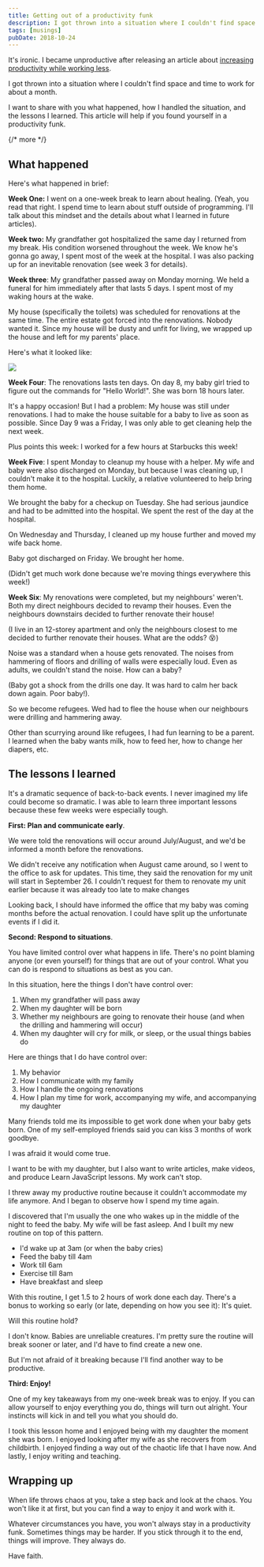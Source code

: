```yaml
---
title: Getting out of a productivity funk
description: I got thrown into a situation where I couldn't find space and time to work for about a month. I want to share with you what happened, how I handled the situation, and the lessons I learned. This article will help if you found yourself in a productivity funk.
tags: [musings]
pubDate: 2018-10-24
---
```


It's ironic. I became unproductive after releasing an article about [increasing productivity while working less][1].

I got thrown into a situation where I couldn't find space and time to work for about a month.

I want to share with you what happened, how I handled the situation, and the lessons I learned. This article will help if you found yourself in a productivity funk.

{/* more */}

<div class='jsCkClone' data-should-not-clone></div>

## What happened

Here's what happened in brief:

**Week One:** I went on a one-week break to learn about healing. (Yeah, you read that right. I spend time to learn about stuff outside of programming. I'll talk about this mindset and the details about what I learned in future articles).

**Week two:** My grandfather got hospitalized the same day I returned from my break. His condition worsened throughout the week. We know he's gonna go away, I spent most of the week at the hospital. I was also packing up for an inevitable renovation (see week 3 for details).

**Week three**: My grandfather passed away on Monday morning. We held a funeral for him immediately after that lasts 5 days. I spent most of my waking hours at the wake.

My house (specifically the toilets) was scheduled for renovations at the same time. The entire estate got forced into the renovations. Nobody wanted it. Since my house will be dusty and unfit for living, we wrapped up the house and left for my parents' place.

Here's what it looked like:

<Image
  src='/images/2018/productivity-funk/wrapped.jpg'
  caption='Everything got wrapped in plastic'
/>

**Week Four**: The renovations lasts ten days. On day 8, my baby girl tried to figure out the commands for "Hello World!". She was born 18 hours later.

It's a happy occasion! But I had a problem: My house was still under renovations. I had to make the house suitable for a baby to live as soon as possible. Since Day 9 was a Friday, I was only able to get cleaning help the next week.

Plus points this week: I worked for a few hours at Starbucks this week!

**Week Five**: I spent Monday to cleanup my house with a helper. My wife and baby were also discharged on Monday, but because I was cleaning up, I couldn't make it to the hospital. Luckily, a relative volunteered to help bring them home.

We brought the baby for a checkup on Tuesday. She had serious jaundice and had to be admitted into the hospital. We spent the rest of the day at the hospital.

On Wednesday and Thursday, I cleaned up my house further and moved my wife back home.

Baby got discharged on Friday. We brought her home.

(Didn't get much work done because we're moving things everywhere this week!)

**Week Six**: My renovations were completed, but my neighbours' weren't. Both my direct neighbours decided to revamp their houses. Even the neighbours downstairs decided to further renovate their house!

(I live in an 12-storey apartment and only the neighbours closest to me decided to further renovate their houses. What are the odds? 😵)

Noise was a standard when a house gets renovated. The noises from hammering of floors and drilling of walls were especially loud. Even as adults, we couldn't stand the noise. How can a baby?

(Baby got a shock from the drills one day. It was hard to calm her back down again. Poor baby!).

So we become refugees. Wed had to flee the house when our neighbours were drilling and hammering away.

Other than scurrying around like refugees, I had fun learning to be a parent. I learned when the baby wants milk, how to feed her, how to change her diapers, etc.

## The lessons I learned

It's a dramatic sequence of back-to-back events. I never imagined my life could become so dramatic. I was able to learn three important lessons because these few weeks were especially tough.

**First: Plan and communicate early**.

We were told the renovations will occur around July/August, and we'd be informed a month before the renovations.

We didn't receive any notification when August came around, so I went to the office to ask for updates. This time, they said the renovation for my unit will start in September 26. I couldn't request for them to renovate my unit earlier because it was already too late to make changes

Looking back, I should have informed the office that my baby was coming months before the actual renovation. I could have split up the unfortunate events if I did it.

**Second: Respond to situations**.

You have limited control over what happens in life. There's no point blaming anyone (or even yourself) for things that are out of your control. What you can do is respond to situations as best as you can.

In this situation, here the things I don't have control over:

1. When my grandfather will pass away
2. When my daughter will be born
3. Whether my neighbours are going to renovate their house (and when the drilling and hammering will occur)
4. When my daughter will cry for milk, or sleep, or the usual things babies do

Here are things that I do have control over:

1. My behavior
2. How I communicate with my family
3. How I handle the ongoing renovations
4. How I plan my time for work, accompanying my wife, and accompanying my daughter

Many friends told me its impossible to get work done when your baby gets born. One of my self-employed friends said you can kiss 3 months of work goodbye.

I was afraid it would come true.

I want to be with my daughter, but I also want to write articles, make videos, and produce Learn JavaScript lessons. My work can't stop.

I threw away my productive routine because it couldn't accommodate my life anymore. And I began to observe how I spend my time again.

I discovered that I'm usually the one who wakes up in the middle of the night to feed the baby. My wife will be fast asleep. And I built my new routine on top of this pattern.

- I'd wake up at 3am (or when the baby cries)
- Feed the baby till 4am
- Work till 6am
- Exercise till 8am
- Have breakfast and sleep

With this routine, I get 1.5 to 2 hours of work done each day. There's a bonus to working so early (or late, depending on how you see it): It's quiet.

Will this routine hold?

I don't know. Babies are unreliable creatures. I'm pretty sure the routine will break sooner or later, and I'd have to find create a new one.

But I'm not afraid of it breaking because I'll find another way to be productive.

**Third: Enjoy!**

One of my key takeaways from my one-week break was to enjoy. If you can allow yourself to enjoy everything you do, things will turn out alright. Your instincts will kick in and tell you what you should do.

I took this lesson home and I enjoyed being with my daughter the moment she was born. I enjoyed looking after my wife as she recovers from childbirth. I enjoyed finding a way out of the chaotic life that I have now. And lastly, I enjoy writing and teaching.

## Wrapping up

When life throws chaos at you, take a step back and look at the chaos. You won't like it at first, but you can find a way to enjoy it and work with it.

Whatever circumstances you have, you won't always stay in a productivity funk. Sometimes things may be harder. If you stick through it to the end, things will improve. They always do.

Have faith.

[1]: /blog/becoming-more-productive-while-working-less/ 'Becoming more productive while working less'
